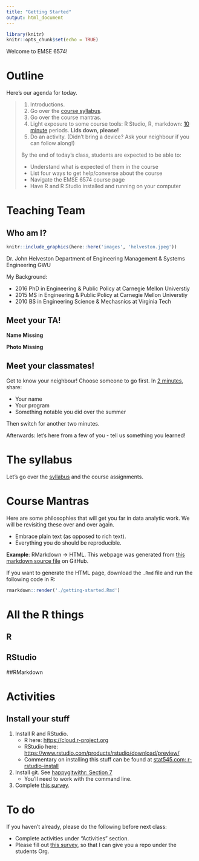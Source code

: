 ```yaml
---
title: "Getting Started"
output: html_document
---
```


```r
library(knitr)
knitr::opts_chunk$set(echo = TRUE)
```

Welcome to EMSE 6574!

# Outline

Here's our agenda for today.

> 1. Introductions.
> 2. Go over the [course syllabus](https://emse6574-gwu.github.io/2019-Fall/).
> 3. Go over the course mantras.
> 4. Light exposure to some course tools: R Studio, R, markdown: [10 minute](https://www.youtube.com/watch?v=kxGWsHYITAw) periods. **Lids down, please!**
> 5. Do an activity. (Didn't bring a device? Ask your neighbour if you can follow along!)
>
> By the end of today's class, students are expected to be able to:
>
> - Understand what is expected of them in the course
> - List four ways to get help/converse about the course
> - Navigate the EMSE 6574 course page
> - Have R and R Studio installed and running on your computer

# Teaching Team

## Who am I?

```r
knitr::include_graphics(here::here('images', 'helveston.jpeg'))
```

Dr. John Helveston
Department of Engineering Management & Systems Engineering
GWU

My Background:

- 2016 PhD in Engineering & Public Policy at Carnegie Mellon Universtiy
- 2015 MS in Engineering & Public Policy at Carnegie Mellon Universtiy
- 2010 BS in Engineering Science & Mechasnics at Virginia Tech

## Meet your TA!

**Name Missing**

**Photo Missing**

## Meet your classmates!

Get to know your neighbour! Choose someone to go first. In [2 minutes](https://www.youtube.com/watch?v=48z7nQaehWI), share:

- Your name
- Your program
- Something notable you did over the summer

Then switch for another two minutes.

Afterwards: let's here from a few of you - tell us something you learned!

# The syllabus

Let's go over the [syllabus](https://emse6574-gwu.github.io/2019-Fall/) and the course assignments.

# Course Mantras

Here are some philosophies that will get you far in data analytic work. We will be revisiting these over and over again.

- Embrace plain text (as opposed to rich text).
- Everything you do should be reproducible.

__Example__: RMarkdown -> HTML. This webpage was generated from [this markdown source file](https://raw.githubusercontent.com/emse6574-gwu/2019-Fall/master/getting-started.Rmd) on GitHub.

If you want to generate the HTML page, download the `.Rmd` file and run the following code in R:

```r
rmarkdown::render('./getting-started.Rmd')
```

# All the R things

## R

## RStudio

##RMarkdown

# Activities

## Install your stuff

1. Install R and RStudio.
    - R here: <https://cloud.r-project.org>
    - RStudio here: <https://www.rstudio.com/products/rstudio/download/preview/>
    - Commentary on installing this stuff can be found at [stat545.com: r-rstudio-install](http://stat545.com/block000_r-rstudio-install.html)
2. Install git. See [happygitwithr: Section 7](http://happygitwithr.com/install-git.html)
    - You'll need to work with the command line.


5. Complete [this survey](https://goo.gl/forms/UPvRA6a9WRod8JPb2).

# To do

If you haven't already, please do the following before next class:

- Complete activities under "Activities" section.
- Please fill out [this survey](https://goo.gl/forms/UPvRA6a9WRod8JPb2), so that I can give you a repo under the students Org.




